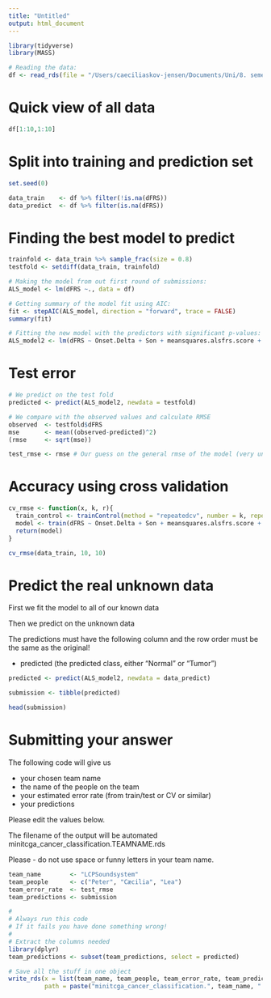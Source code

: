 ```yaml
---
title: "Untitled"
output: html_document
---
```



```r

library(tidyverse)
library(MASS)

```

```r
# Reading the data:
df <- read_rds(file = "/Users/caeciliaskov-jensen/Documents/Uni/8. semester/Statistical and Machine Learning/16. Predictions/ALS_data_regression/ALS_progression_rate.1822x370.rds") 

```

# Quick view of all data

```r

df[1:10,1:10]

```

# Split into training and prediction set

```r

set.seed(0)

data_train    <- df %>% filter(!is.na(dFRS))
data_predict  <- df %>% filter(is.na(dFRS))

```

# Finding the best model to predict

```r

trainfold <- data_train %>% sample_frac(size = 0.8)
testfold <- setdiff(data_train, trainfold)

# Making the model from out first round of submissions:
ALS_model <- lm(dFRS ~., data = df)

# Getting summary of the model fit using AIC:
fit <- stepAIC(ALS_model, direction = "forward", trace = FALSE)
summary(fit)


```

```r

# Fitting the new model with the predictors with significant p-values:
ALS_model2 <- lm(dFRS ~ Onset.Delta + Son + meansquares.alsfrs.score + meansquares.speech + sum.svc.liters + max.bp.diastolic, data = df)

```


# Test error

```r

# We predict on the test fold
predicted <- predict(ALS_model2, newdata = testfold)

# We compare with the observed values and calculate RMSE
observed  <- testfold$dFRS
mse       <- mean((observed-predicted)^2)
(rmse     <- sqrt(mse))

test_rmse <- rmse # Our guess on the general rmse of the model (very unprecise!)

```

# Accuracy using cross validation

```r
cv_rmse <- function(x, k, r){
  train_control <- trainControl(method = "repeatedcv", number = k, repeats = r)
  model <- train(dFRS ~ Onset.Delta + Son + meansquares.alsfrs.score + meansquares.speech + sum.svc.liters + max.bp.diastolic, data = x, method = "lm", trControl = train_control)
  return(model)
}

cv_rmse(data_train, 10, 10)

```

# Predict the real unknown data

First we fit the model to all of our known data

Then we predict on the unknown data

The predictions must have the following column and the row order must be the same as the original!

* predicted (the predicted class, either "Normal" or "Tumor")

```r
predicted <- predict(ALS_model2, newdata = data_predict)

submission <- tibble(predicted)

head(submission)

```
# Submitting your answer

The following code will give us

* your chosen team name
* the name of the people on the team
* your estimated error rate (from train/test or CV or similar)
* your predictions

Please edit the values below.

The filename of the output will be automated minitcga_cancer_classification.TEAMNAME.rds

Please - do not use space or funny letters in your team name.

```r

team_name        <- "LCPSoundsystem"
team_people      <- c("Peter", "Cæcilia", "Lea")
team_error_rate  <- test_rmse
team_predictions <- submission

#
# Always run this code
# If it fails you have done something wrong!
#
# Extract the columns needed
library(dplyr)
team_predictions <- subset(team_predictions, select = predicted)

# Save all the stuff in one object
write_rds(x = list(team_name, team_people, team_error_rate, team_predictions), 
          path = paste("minitcga_cancer_classification.", team_name, ".rds", sep=""))

```

